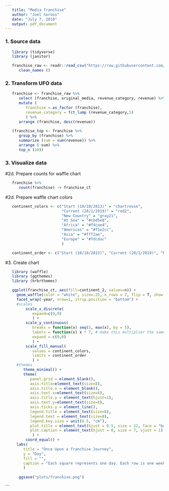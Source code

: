 ```yaml
---
   title: "Media franchise"
   author: "Joel Soroos"
   date: "July 7, 2019"
   output: pdf_document
---
```


### 1. Source data
```r

   library (tidyverse)
   library (janitor) 

   franchise_raw <- readr::read_csv("https://raw.githubusercontent.com/rfordatascience/tidytuesday/master/data/2019/2019-07-02/media_franchises.csv") %>%
      clean_names ()
```
   
### 2.  Transform UFO data
```r

   franchise <- franchise_raw %>%
      select (franchise, original_media, revenue_category, revenue) %>%
      mutate (
         franchise = as_factor (franchise),
         revenue_category = fct_lump (revenue_category,5)
         ) %>%
      arrange (franchise, desc(revenue))
 
   (franchise_top <- franchise %>%
      group_by (franchise) %>%
      summarize (sum = sum(revenue)) %>%
      arrange (-sum) %>%
      top_n (10))

```

### 3. Visualize data
#2d.  Prepare counts for waffle chart
```r
   franchise %>% 
      count(franchise) -> franchise_ct

```


#2d.  Prepare waffle chart colors
```r

   continent_colors <- c("Start (10/10/2013)" = "chartreuse",
                         "Current (20/1/2019)" = "red2", 
                         "New Country" = "gray21", 
                         "At Sea" = "#cbd5e8",
                         "Africa" = "#f4cae4", 
                         "Americas" = "#f1e2cc", 
                         "Asia" = "#fff2ae", 
                         "Europe" = "#fdcdac"
                         )

   continent_order <- c("Start (10/10/2013)", "Current (20/1/2019)", "New Country", "Africa", "Americas", "Asia", "Europe", "At Sea") 

```


#3.  Create chart
```r

   library (waffle)
   library (ggthemes)
   library (hrbrthemes)

   ggplot(franchise_ct, aes(fill=continent_2, values=n)) + 
     geom_waffle(color = "white", size=.25, n_rows = 7, flip = T, show.legend = T) +
     facet_wrap(~year, nrow=1, strip.position = "bottom") +
     #scales
         scale_x_discrete(
            expand=c(0,0)
            ) +
         scale_y_continuous(
            breaks = function(x) seq(5, max(x), by = 5), 
            labels = function(x) x * 7, # make this multiplier the same as n_rows
            expand = c(0,0)
            ) +
         scale_fill_manual(
            values = continent_colors,
            limits = continent_order
            ) +
     #themes
        theme_minimal() +
        theme(
           panel.grid = element_blank(),
           axis.title=element_text(size=8),
           axis.title.x = element_blank(),
           axis.text.x=element_text(size=8),
           axis.title.y = element_text(hjust=1),
           axis.text.y=element_text(size=8),
           axis.ticks.y = element_line(),
           legend.title = element_text(size=8),
           legend.text = element_text(size=8),
           legend.key.size = unit(0.5, "cm"),
           plot.title = element_text(hjust = 0.5, size = 12, face = "bold"),
           plot.caption = element_text(hjust = 0, size = 7, vjust = 1)
            ) +
         coord_equal() +
     labs(
        title = "Once Upon a franchise Journey",
        y = "Day",
        fill = "",
        caption = "Each square represents one day. Each row is one week.  Each group is one year."
        ) 
   
      ggsave("plots/franchise.png")
```




```
